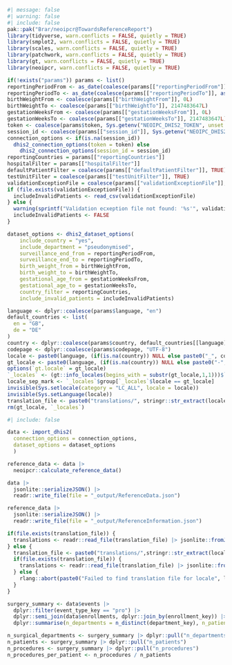 ```r
#| message: false
#| warning: false
#| include: false
pak::pak("Brar/neoipcr@TowardsReferenceReport")
library(tidyverse, warn.conflicts = FALSE, quietly = TRUE)
library(smplot2, warn.conflicts = FALSE, quietly = TRUE)
library(scales, warn.conflicts = FALSE, quietly = TRUE)
library(patchwork, warn.conflicts = FALSE, quietly = TRUE)
library(gt, warn.conflicts = FALSE, quietly = TRUE)
library(neoipcr, warn.conflicts = FALSE, quietly = TRUE)

if(!exists("params")) params <- list()
reportingPeriodFrom <- as_date(coalesce(params[["reportingPeriodFrom"]], "2024-01-01"))
reportingPeriodTo <- as_date(coalesce(params[["reportingPeriodTo"]], as.character(Sys.Date())))
birthWeightFrom <- coalesce(params[["birthWeightFrom"]], 0L)
birthWeightTo <- coalesce(params[["birthWeightTo"]], 2147483647L)
gestationWeeksFrom <- coalesce(params[["gestationWeeksFrom"]], 0L)
gestationWeeksTo <- coalesce(params[["gestationWeeksTo"]], 2147483647L)
token <- coalesce(params$token, Sys.getenv("NEOIPC_DHIS2_TOKEN", unset = NA))
session_id <- coalesce(params[["session_id"]], Sys.getenv("NEOIPC_DHIS2_SESSION_ID", unset = NA))
connection_options <- if(is.na(session_id))
  dhis2_connection_options(token = token) else
    dhis2_connection_options(session_id = session_id)
reportingCountries = params[["reportingCountries"]]
hospitalFilter = params[["hospitalFilter"]]
defaultPatientFilter = coalesce(params[["defaultPatientFilter"]], TRUE)
testUnitFilter = coalesce(params[["testUnitFilter"]], TRUE)
validationExceptionFile = coalesce(params[["validationExceptionFile"]], "validation-exceptions_ref.csv")
if (file.exists(validationExceptionFile)) {
  includeInvalidPatients <- read_csv(validationExceptionFile)
} else {
  warning(sprintf("Validation ecxeption file not found: '%s'", validationExceptionFile))
  includeInvalidPatients <- FALSE
}

dataset_options <- dhis2_dataset_options(
    include_country = "yes",
    include_department = "pseudonymised",
    surveillance_end_from = reportingPeriodFrom,
    surveillance_end_to = reportingPeriodTo,
    birth_weight_from = birthWeightFrom,
    birth_weight_to = birthWeightTo,
    gestational_age_from = gestationWeeksFrom,
    gestational_age_to = gestationWeeksTo,
    country_filter = reportingCountries,
    include_invalid_patients = includeInvalidPatients)

language <- dplyr::coalesce(params$language, "en")
default_countries <- list(
  en = "GB",
  de = "DE"
)
country <- dplyr::coalesce(params$country, default_countries[[language]], NA_character_)
codepage <- dplyr::coalesce(params$codepage, "UTF-8")
locale <- paste0(language, (if(is.na(country)) NULL else paste0("_", country)), ".", codepage)
gt_locale <- paste0(language, (if(is.na(country)) NULL else paste0("-", country)))
options(`gt.locale` = gt_locale)
`_locales` <- (gt::info_locales(begins_with = substr(gt_locale,1,1)))$`_data`
locale_sep_mark <- `_locales`$group[`_locales`$locale == gt_locale]
invisible(Sys.setlocale(category = "LC_ALL", locale = locale))
invisible(Sys.setLanguage(locale))
translation_file <- paste0("translations/", stringr::str_extract(locale, "^([^.]+)"),".json")
rm(gt_locale, `_locales`)
```

```r
#| include: false

data <- import_dhis2(
  connection_options = connection_options,
  dataset_options = dataset_options
  )

reference_data <- data |>
  neoipcr::calculate_reference_data()

data |>
  jsonlite::serializeJSON() |>
  readr::write_file(file = "_output/ReferenceData.json")

reference_data |>
  jsonlite::serializeJSON() |>
  readr::write_file(file = "_output/ReferenceInformation.json")

if(file.exists(translation_file)) {
  translations <- readr::read_file(translation_file) |> jsonlite::fromJSON()
} else {
  translation_file <- paste0("translations/",stringr::str_extract(locale, "^([^_]+)"),".json")
  if(file.exists(translation_file)) {
    translations <- readr::read_file(translation_file) |> jsonlite::fromJSON()
  } else {
    rlang::abort(paste0("Failed to find translation file for locale", locale))
  }
}

surgery_summary <- data$events |>
  dplyr::filter(event_type_key == "pro") |>
  dplyr::semi_join(data$enrollments, dplyr::join_by(enrollment_key)) |>
  dplyr::summarise(n_departments = n_distinct(department_key), n_patients = n_distinct(patient_key), n_procedures = n())

n_surgical_departments <- surgery_summary |> dplyr::pull("n_departments")
n_patients <- surgery_summary |> dplyr::pull("n_patients")
n_procedures <- surgery_summary |> dplyr::pull("n_procedures")
n_procedures_per_patient <- n_procedures / n_patients
```
